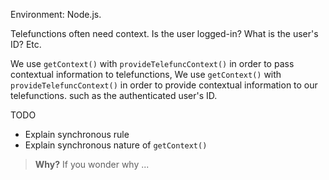 Environment: Node.js.

Telefunctions often need context. Is the user logged-in? What is the user's ID? Etc.

We use `getContext()` with `provideTelefuncContext()` in order to pass contextual information to telefunctions,
We use `getContext()` with `provideTelefuncContext()` in order to provide contextual information to our telefunctions.
such as the authenticated user's ID.

TODO

- Explain synchronous rule
- Explain synchronous nature of `getContext()`


> **Why?** If you wonder why ...
